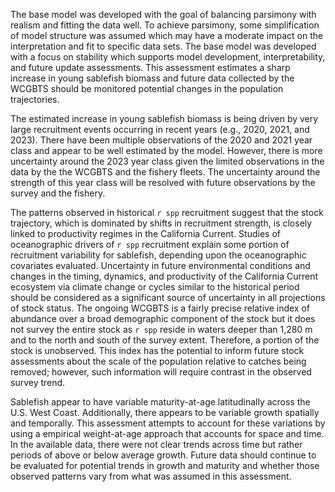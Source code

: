 
The base model was developed with the goal of balancing parsimony with realism and fitting the data well. To achieve parsimony, some simplification of model structure was assumed which may have a moderate impact on the interpretation and fit to specific data sets. The base model was developed with a focus on stability which supports model development, interpretability, and future update assessments. This assessment estimates a sharp increase in young sablefish biomass and future data collected by the WCGBTS should be monitored potential changes in the population trajectories.  

The estimated increase in young sablefish biomass is being driven by  very large recruitment events occurring in recent years (e.g., 2020, 2021, and 2023). There have been multiple observations of the 2020 and 2021 year class and appear to be well estimated by the model. However, there is more uncertainty around the 2023 year class given the limited observations in the data by the the WCGBTS and the fishery fleets. The uncertainty around the strength of this year class will be resolved with future observations by the survey and the fishery. 

The patterns observed in historical `r spp` recruitment suggest that the stock trajectory, which is dominated by  shifts in recruitment strength, is closely linked to productivity regimes in the California Current. Studies of oceanographic drivers of `r spp` recruitment explain some portion of recruitment variability for sablefish, depending upon the oceanographic covariates evaluated. Uncertainty in future environmental conditions and changes in the timing, dynamics, and productivity of the California Current ecosystem via climate change or cycles similar to the historical period should be considered as a significant source of uncertainty in all projections of stock status. The ongoing WCGBTS is a fairly precise relative index of abundance over a broad demographic component of the stock but it does not survey the entire stock as `r spp` reside in waters deeper than 1,280 m and to the north and south of the survey extent. Therefore, a portion of the stock is unobserved. This index has the potential to inform future stock assessments about the scale of the population relative to catches being removed; however, such information will require contrast in the observed survey trend.

Sablefish appear to have variable maturity-at-age latitudinally across the U.S. West Coast. Additionally, there appears to be variable growth spatially and temporally.  This assessment attempts to account for these variations by using a empirical weight-at-age approach that accounts for space and time. In the available data, there were not clear trends across time but rather periods of above or below average growth. Future data should continue to be evaluated for potential trends in growth and maturity and whether those observed patterns vary from what was assumed in this assessment.   
